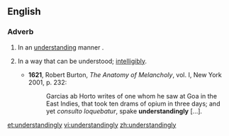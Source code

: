 ==English==

===Adverb===
{{en-adv}}

# In an [[understanding]] manner<!--other wording-->.
# {{obsolete}} In a way that can be understood; [[intelligibly]].
#*'''1621''', Robert Burton, ''The Anatomy of Melancholy'', vol. I, New York 2001, p. 232:
#*:Garcias ab Horto writes of one whom he saw at Goa in the East Indies, that took ten drams of opium in three days; and yet ''consulto loquebatur'', spake '''understandingly''' [...].

[[et:understandingly]]
[[vi:understandingly]]
[[zh:understandingly]]